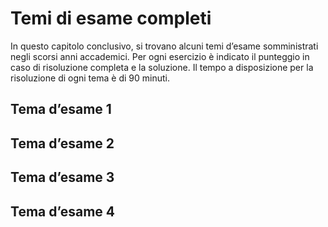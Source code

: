 # Temi di esame completi {#temi}

In questo capitolo conclusivo, si trovano alcuni temi d'esame somministrati
negli scorsi anni accademici. Per ogni esercizio è indicato il punteggio in caso di risoluzione completa e la soluzione. Il tempo a disposizione per la risoluzione di ogni tema è di 90 minuti.

## Tema d'esame 1

\begin{enumerate}
\item \pt{10} Si studi la funzione $f: D_f \to \mathbb{R},$ definita da
$$
f(x)= \frac{3-x}{(x-2)^3},
$$
in particolare ricavandone:
\begin{enumerate}
\item \pt{1} il dominio naturale $D_f$;
\begin{flushright}\solu{ \mathbb{R}\setminus \{2\} }\end{flushright}
\item \pt{2} i limiti agli estremi del suo dominio;
\begin{flushright}\solu{\lim_{x\to \pm \infty} f(x)=0,\lim_{x\to 2^-} f(x)=-\infty,\lim_{x\to 2^+} f(x)=+\infty}\end{flushright}
\item \pt{2} la derivata prima $f'(x)$ e per quale insieme di punti si ha $f'(x) \geq 0$;
\begin{flushright}\solu{f'(x)=  \frac{2x-7}{(x-2)^4} \geq 0,  \text{ per $x \in \left[\frac{7}{2},+\infty\right)$}}\end{flushright}
\item \pt{3} la derivata seconda $f''(x)$ e per quale insieme di punti si ha $f''(x) \geq 0$;
\begin{flushright}\solu{f''(x)=-\frac{6(x-4)}{(x-2)^5} \geq 0, \text{ per $x \in (2,4]$}}\end{flushright}
\item \pt{2} il suo grafico approssimativo con l'indicazione di eventuali massimi, minimi relativi, punti di flesso e asintoti.
```r
#par(mfrow=c(1,1), pty="s")
xm=-5
xM=5
ym=-5
yM=5
curve((3-x)/(x-2)^3, from=xm, to=2, xlim=c(xm,xM), ylim=c(ym,yM), cex.lab=0.75, bty='l', axes=FALSE, xlab='',ylab='', lwd = 2, mgp = c(0, 0.1, 0),font.main=1,asp=1)
curve((3-x)/(x-2)^3, from=2, to=xM,xlim=c(xm,xM), ylim=c(ym,yM),bty='l', lwd = 2,lty=1, add = TRUE)
curve(0*x^1, from=xm-1, to=xM+1,xlim=c(xm,xM+1), ylim=c(ym,yM),bty='l', lwd = 1,lty=2, add = TRUE)
abline(v=2,lty =2,lwd = 1, xlim=c(xm,xM), ylim=c(ym,yM))
#abline(h=0,lty =2,lwd = 1, xlim=c(xm,xM), ylim=c(ym,yM))
points(4, -1/8, cex = 1.25, pch=8)
points(7/2, -4/27, cex = 1.2)
axis(1,pos=0,at=xm:xM,cex.axis=0.8,tck=-0.01, mgp = c(0, 0.1, 0))
axis(2,pos=0,at=ym:yM,cex.axis=0.8,cex.axis=0.8,tck=-0.01, mgp = c(0, 0.2, 0),las = 1)
#grid(nx=NULL,ny=NULL,col = "lightgray", lty = "dotted",lwd = 1)
legend("topright", legend=c(expression(frac((3-x),(x-2)^3)),"As.Ve. x=2","As.Or. y=0"), lty=c(1,2,2),lwd=c(2,1,1), bty='n', cex=0.8)
```
\end{enumerate}


\item \pt{8} Si calcoli
$$
\int \frac{-x^2}{\sqrt{(x^3-4)^3}}  \;dx .
$$ 
\begin{flushright}\solu{\frac{2}{3\sqrt{(x^3-4)}}+C}\end{flushright}

\item  \pt{5} Indicare se la funzione $$f(x,y)=x^2+x-2y+4,\; \text{ sull'insieme } \;\{(x,y) \in \mathbb{R}^2: 2x^2+y=2\},$$
ammette massimo/minimo assoluto ed eventualmente indicarne i valori e dove essi sono raggiunti.
\begin{flushright}\solu{\max f \text{ non esiste e } \min f = f(-\frac{1}{10}, \frac{99}{50})= -\frac{1}{20}}\end{flushright}

\item  \pt{5} 
Al variare di $k \in \mathbb{R}$ si determinino le soluzioni del sistema lineare
$$
\begin{cases}
k\,x_1-2x_2+(k-1)\,x_3&=0, \\
x_1-x_2+2x_3&=0,\\
x_1+x_2+x_3&=1.\\
\end{cases}
$$
\begin{flushright}\solu{\text{Se $k \neq -4$ l'unica soluzione 
$\left(\frac{-k+5}{k+4},\frac{k+1}{k+4},\frac{k-2}{k+4}\right)$; se $k=-4$ nessuna soluzione}}\end{flushright}

\item  \pt{2} \small
Una banca mi concede oggi un prestito di 250 EUR, a
fronte di un rimborso di 400 EUR da effettuarsi tra un anno e di un rimborso di 200 EUR
da effettuarsi tra due anni.
Quale è il TIR dell'operazione?
\begin{flushright}\solu{\text{TIR}=100\%}\end{flushright}
\end{enumerate}

## Tema d'esame 2

\begin{enumerate}
\item \pt{10}
Si studi la funzione $f: D_f \to \mathbb{R},$ definita da
$$
f(x)= \frac{x^2-x+1}{x-1},
$$
in particolare ricavandone:
\begin{enumerate}
\item \pt{1} il dominio naturale $D_f$;
\begin{flushright}\solu{\mathbb{R} \setminus \{1\}}\end{flushright}
\item \pt{2} i limiti agli estremi del suo dominio;
\begin{flushright}[$\lim_{x\to -\infty} f(x)=\lim_{x\to 1^-} f(x)=-\infty, \lim_{x\to 1^+} f(x)=\lim_{x\to +\infty} f(x)=+\infty$]\end{flushright}
\item \pt{2} la derivata prima $f'(x)$ e per quale insieme di punti si ha $f'(x) \geq 0$;
\begin{flushright}\solu{f'(x)=  \frac{x(x-2)}{(x-1)^2} \geq 0,  \text{ per $x \in (-\infty,0] \cup [2,+\infty)$}}\end{flushright}
\item \pt{3} la derivata seconda $f''(x)$ e per quale insieme di punti si ha $f''(x) \geq 0$;
\begin{flushright}\solu{f''(x)=\frac{2}{(x-1)^3} \geq 0,  \text{ per $x \in (1,+\infty)$}}\end{flushright}
\item \pt{2} il suo grafico approssimativo con l'indicazione di eventuali massimi, minimi relativi, punti di flesso e asintoti orizzontali, verticali, obliqui. 
```r
#par(mfrow=c(1,1), pty="s")
xm=-5
xM=5
ym=-6
yM=6
curve((x^2-x+1)/(x-1), from=xm, to=1, xlim=c(xm,xM), ylim=c(ym,yM), cex.lab=0.75, bty='l', axes=FALSE, xlab='',ylab='', lwd = 2, mgp = c(0, 0.1, 0),font.main=1,asp=1)
curve((x^2-x+1)/(x-1), from=1, to=xM,xlim=c(xm,xM), ylim=c(ym,yM),bty='l', lwd = 2,lty=1, add = TRUE)
curve(1*x^1, from=xm-1, to=xM+1,xlim=c(xm,xM+1), ylim=c(ym,yM),bty='l', lwd = 1,lty=1, add = TRUE)
abline(v=1,lty =2,lwd = 1, xlim=c(xm,xM), ylim=c(ym,yM))
#abline(h=0,lty =2,lwd = 1, xlim=c(xm,xM), ylim=c(ym,yM))
#points(4, -1/8, cex = 1.25, pch=8)
points(0, -1, cex = 1.2)
points(2, 3, cex = 1.2)
axis(1,pos=0,at=xm:xM,cex.axis=0.8,tck=-0.01, mgp = c(0, 0.1, 0))
axis(2,pos=0,at=ym:yM,cex.axis=0.8,cex.axis=0.8,tck=-0.01, mgp = c(0, 0.2, 0),las = 1)
#grid(nx=NULL,ny=NULL,col = "lightgray", lty = "dotted",lwd = 1)
legend("topright", legend=c(expression(frac((x^2-x+1),(x-1))),"As.Ob. y=x","As.Ve. x=1"), lty=c(1,1,2),lwd=c(2,1,1), bty='n', cex=0.8)
```
\end{enumerate}


\item \pt{8}  Si calcoli
$$
\int \frac{3}{x^2+x-2}  \;dx .
$$ 
\begin{flushright}\solu{\log\vert x-1 \vert - \log \vert x+2 \vert+C}\end{flushright}

\item  \pt{6} Nel caso esistano, trovare punti di massimo e minimo assoluti della funzione
$$f(x,y)=-x^2+2y^3-y+x-\sqrt{2},\; \text{ sull'insieme }\; \{0\leq x \leq 1,0\leq y \leq 1\}.$$ 

\begin{flushright}\solu{\text{p. min in $(x,y)=\left(1,\frac{\sqrt{6}}{6}\right)$ e $(x,y)=\left(0,\frac{\sqrt{6}}{6}\right)$; p. max in $(x,y)=\left(\frac12,1\right)$}}\end{flushright}

\item  \pt{4} 
Si determinino i valori del parametro $k \in \mathbb{R}$ per i quali la seguente matrice è invertibile:
$$
A=\left(\begin{array}{ccc}1 & 2 & 3 \\3 & 2 & 1 \\k & 0 & k\end{array}\right).
$$
\begin{flushright}\solu{\text{det}(A)=-8k\neq 0 \Rightarrow k \neq 0}\end{flushright}

\item  \pt{2} 
Scrivere l'equazione che esprime il numero di anni $n$ che devono passare affinché un capitale $C$ investito in
capitalizzazione composta semestrale al tasso annuo nominale i raddoppi.
\begin{flushright}\solu{n=\frac{\log 2}{2 \log(1+i/2)}}\end{flushright}
\end{enumerate}

## Tema d'esame 3

\begin{enumerate}
\item \pt{10}
Si studi la funzione $f: D_f \to \mathbb{R},$ definita da
$$
f(x)= \log \left( \frac{2x-1}{x^2} \right),
$$
in particolare ricavandone:
\begin{enumerate}
\item \pt{1} il dominio naturale $D_f$;
\begin{flushright}\solu{\left(\frac12,+\infty\right)}\end{flushright}
\item \pt{2} i limiti agli estremi del suo dominio;
\begin{flushright}\solu{\lim_{x\to \frac12^+} f(x)= \lim_{x\to +\infty} f(x)=-\infty}\end{flushright}
\item \pt{2} la derivata prima $f'(x)$ e per quale insieme di punti si ha $f'(x) \geq 0$;
\begin{flushright}\solu{f'(x)=  \frac{2-2x}{x(2x-1)} \geq 0,  \text{ per $x \in \left(\frac12,1\right] $}}\end{flushright}
\item \pt{3} la derivata seconda $f''(x)$ e per quale insieme di punti si ha $f''(x) \geq 0$;
\begin{flushright}\solu{f''(x)=\frac{4x^2-8x+2}{x^2(2x-1)^2} \geq 0,  \text{ per $x \in \left[\frac{2+\sqrt{2}}{2},+\infty \right)$}}\end{flushright}
\item \pt{2} il suo grafico approssimativo con l'indicazione di eventuali massimi, minimi relativi, punti di flesso e asintoti orizzontali, verticali, obliqui. 
```r
#par(mfrow=c(1,1), pty="s")
xm=0
xM=5
ym=-5
yM=1
curve(log((2*x-1)/x^2), from=1/2+0.001, to=xM, xlim=c(xm,xM), ylim=c(ym,yM), cex.lab=0.75, bty='l', axes=FALSE, xlab='',ylab='', lwd = 2, mgp = c(0, 0.1, 0),font.main=1,asp=1)
abline(v=1/2,lty =2,lwd = 1, xlim=c(xm,xM), ylim=c(ym,yM))
#abline(h=0,lty =2,lwd = 1, xlim=c(xm,xM), ylim=c(ym,yM))
points((2+sqrt(2))/2, -0.1882264, cex = 1.25, pch=8)
points(1, 0, cex = 1.2, pch=16)
axis(1,pos=0,at=xm:xM,cex.axis=0.8,tck=-0.01, mgp = c(0, 0.1, 0))
axis(2,pos=0,at=ym:yM,cex.axis=0.8,cex.axis=0.8,tck=-0.01, mgp = c(0, 0.2, 0),las = 1)
#grid(nx=NULL,ny=NULL,col = "lightgray", lty = "dotted",lwd = 1)
legend("topright", legend=c(expression(log(frac(2*x-1,x^2))),"As.Ve. x=1/2+"), lty=c(1,2),lwd=c(2,1), bty='n', cex=0.8)
```
\end{enumerate}

\item \pt{8}  Si calcoli
$$
\int x^2 \log(x^4)  \;dx .
$$ 
\begin{flushright}\solu{\frac{4}{9}x^3(3\log(x)-1)+C=\frac{1}{9}x^3(\log(x^{12})-4)+C}\end{flushright}

\item  \pt{6} Classificare tutti i punti stazionari della funzione $f:\mathbb{R}^2 \to \mathbb{R}$, definita da
$$f(x,y)=x\,(1-x^2-y^2),$$ 
indicando se essi sono punti di minimo/massimo relativi/assoluti o punti di sella.
\begin{flushright}\solu{\text{$\left(-\frac{\sqrt{3}}{3},0\right)$ (p. min. rel.), $\left(\frac{\sqrt3}{3},0\right)$ (p. max. rel), $(0,1),(0,-1)$ (p. sella)}}\end{flushright}
\begin{flushright}\solu{\lim_{y \to +\infty} f(1,y)=-\infty,\lim_{x \to -\infty,} f(x,x)=+\infty, \text{quindi $f$ non ha min/max ass.}}\end{flushright}

\item  \pt{4} 
Si dica se la seguente matrice è invertibile e, nel caso, si calcoli 
la sua inversa:
$$
A=\left(\begin{array}{ccc}1 & 2 & 3 \\3 & 2 & 1 \\2 & 1 & 3\end{array}\right).
$$
\begin{flushright}\solu{A^{-1}=\left(\begin{array}{ccc}-\frac{5}{12} & \frac{1}{4} & \frac{1}{3}\\\\\frac{7}{12} & \frac{1}{4} & -\frac{2}{3} \\\\\frac{1}{12} & -\frac{1}{4} & \frac{1}{3}\end{array}\right)}\end{flushright}

\item  \pt{2} 
A fronte di un prestito di 100 euro in data odierna, un mio amico mi restituirà
110 euro tra 24 mesi. Calcolare il Tasso Interno di Rendimento $i$ dell'operazione finanziaria
esprimendolo come tasso annuo di interesse.
\begin{flushright}\solu{i=\sqrt{\frac{11}{10}}-1}\end{flushright}
\end{enumerate}

## Tema d'esame 4

\begin{enumerate}
\item \pt{10}
Si studi la funzione $f: D_f \to \mathbb{R},$ definita da
$$
f(x)= e^{ \frac{x-1}{x-2}},
$$
in particolare ricavandone:
\begin{enumerate}
\item \pt{1} il dominio naturale $D_f$;
\begin{flushright}\solu{\mathbb{R}\setminus \{2\}}\end{flushright}
\item \pt{2} i limiti agli estremi del suo dominio;
\begin{flushright}\solu{\lim_{x\to \pm\infty} f(x)=e, \lim_{x\to 2^-} f(x)=0, \lim_{x\to 2^+} f(x)=+\infty}\end{flushright}
\item \pt{2} la derivata prima $f'(x)$ e per quale insieme di punti si ha $f'(x) \geq 0$;
\begin{flushright}\solu{f'(x)= -\frac{1}{(x-2)^2}e^{ \frac{x-1}{x-2}} \geq 0,  \text{ mai in $D_f $}}\end{flushright}
\item \pt{3} la derivata seconda $f''(x)$ e per quale insieme di punti si ha $f''(x) \geq 0$;
\begin{flushright}\solu{f''(x)=\frac{(2x-3)}{(x-2)^4}e^{ \frac{x-1}{x-2}} \geq 0,  \text{ per $x \in [ \frac32 , 2) \cup (2, +\infty)$}}\end{flushright}
\item \pt{2} il suo grafico approssimativo con l'indicazione di eventuali massimi, minimi relativi, punti di flesso e asintoti orizzontali, verticali, obliqui. 
\end{enumerate}
```r
#par(mfrow=c(1,1), pty="s")
xm=-5
xM=7
ym=-1
yM=6
curve(exp((x-1)/(x-2)), from=xm, to=2, xlim=c(xm,xM), ylim=c(ym,yM), cex.lab=0.75, bty='l', axes=FALSE, xlab='',ylab='', lwd = 2, mgp = c(0, 0.1, 0),font.main=1,asp=1)
curve(exp((x-1)/(x-2)), from=2.001, to=xM,xlim=c(xm,xM), ylim=c(ym,yM),bty='l', lwd = 2,lty=1, add = TRUE)
curve(exp(1)*x^0, from=xm, to=xM,xlim=c(xm,xM), ylim=c(ym,yM),bty='l', lwd = 1,lty=2, add = TRUE)
abline(v=2,lty =2,lwd = 1, xlim=c(xm,xM), ylim=c(ym,yM))
#abline(h=exp(1),lty =2,lwd = 1, xlim=c(xm,xM), ylim=c(ym,yM))
points(3/2, exp(-1), cex = 1.25, pch=8)
#points(1, 0, cex = 1.2, pch=16)
axis(1,pos=0,at=xm:xM,cex.axis=0.8,tck=-0.01, mgp = c(0, 0.1, 0))
axis(2,pos=0,at=ym:yM,cex.axis=0.8,cex.axis=0.8,tck=-0.01, mgp = c(0, 0.2, 0),las = 1)
#grid(nx=NULL,ny=NULL,col = "lightgray", lty = "dotted",lwd = 1)
legend("topleft", legend=c(expression(exp(frac(x-1,x-2))),"As.Ve. x=2+","As.Or. y=e"), lty=c(1,2,2),lwd=c(2,1,1), bty='n', cex=0.8)
```


\item \pt{8}  Si calcoli
$$
\int \frac{8x+1}{4x+3}  \;dx.
$$ 
\begin{flushright}\solu{2x-\frac54\log \vert 4x+3\vert+C}\end{flushright}

\item  \pt{6} Nel caso esistano, si trovino i punti di massimo/minimo assoluto della funzione
$$
f(x,y)=x-3y,\quad \text{ sull'insieme }\quad A=\{x^2+y^2=1\}.
$$
\begin{flushright}\solu{\text{p. min in  $(x,y)=\left(-\frac{1}{\sqrt{10}},\frac{3}{\sqrt{10}}\right)$,  p. max. in $(x,y)=\left(\frac{1}{\sqrt{10}},\frac{-3}{\sqrt{10}}\right)$}}\end{flushright}

\item  \pt{4} 
Calcolare il determinante della matrice
$$
A=\left(\begin{array}{cccc}1 & 2 & 3 & 4 \\4 & 2 & 2 & 1 \\2 & 3 & 3 & 5 \\5 & 4 & 3 & 2\end{array}\right).
$$
\begin{flushright}\solu{\text{det}A=-18}\end{flushright}

\item  \pt{2} 
Una azienda prende a prestito un capitale $C$ da una banca e deve restituirlo con rate costanti di importo $R$ alla fine
di ognuno dei prossimi \emph{trimestri} al TAN $i$, per un periodo totale di 3 anni. Si scriva la formula per determinare l'importo della rata $R$.
\begin{flushright}\solu{R=\frac{i\,C}{4(1-(1+i/4)^{-12})}}\end{flushright}
\end{enumerate}


